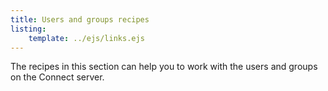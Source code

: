 ```yaml
---
title: Users and groups recipes
listing: 
    template: ../ejs/links.ejs
---
```


The recipes in this section can help you to work with the users and groups on the Connect server.
